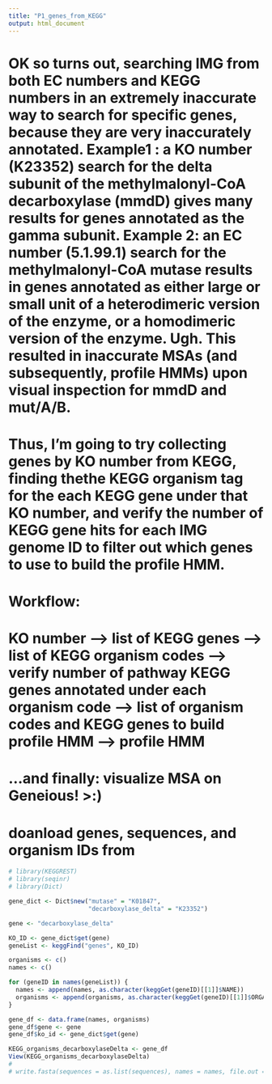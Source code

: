 ```yaml
---
title: "P1_genes_from_KEGG"
output: html_document
---
```


# OK so turns out, searching IMG from both EC numbers and KEGG numbers in an extremely inaccurate way to search for specific genes, because they are very inaccurately annotated. Example1 : a KO number (K23352) search for the delta subunit of the methylmalonyl-CoA decarboxylase (mmdD) gives many results for genes annotated as the gamma subunit. Example 2: an EC number (5.1.99.1) search for the methylmalonyl-CoA mutase results in genes annotated as either large or small unit of a heterodimeric version of the enzyme, or a homodimeric version of the enzyme. Ugh. This resulted in inaccurate MSAs (and subsequently, profile HMMs) upon visual inspection for mmdD and mut/A/B. 
# Thus, I'm going to try collecting genes by KO number from KEGG, finding thethe KEGG organism tag for the each KEGG gene under that KO number, and verify the number of KEGG gene hits for each IMG genome ID to filter out which genes to use to build the profile HMM.
# Workflow:
# KO number --> list of KEGG genes --> list of KEGG organism codes --> verify number of pathway KEGG genes annotated under each organism code --> list of organism codes and KEGG genes to build profile HMM --> profile HMM
# ...and finally: visualize MSA on Geneious! >:)

# doanload genes, sequences, and organism IDs from 
```r
# library(KEGGREST)
# library(seqinr)
# library(Dict)

gene_dict <- Dict$new("mutase" = "K01847",
                      "decarboxylase_delta" = "K23352")

gene <- "decarboxylase_delta"

KO_ID <- gene_dict$get(gene)
geneList <- keggFind("genes", KO_ID)

organisms <- c()
names <- c()

for (geneID in names(geneList)) {
  names <- append(names, as.character(keggGet(geneID)[[1]]$NAME))
  organisms <- append(organisms, as.character(keggGet(geneID)[[1]]$ORGANISM))
}

gene_df <- data.frame(names, organisms)
gene_df$gene <- gene
gene_df$ko_id <- gene_dict$get(gene)

KEGG_organisms_decarboxylaseDelta <- gene_df
View(KEGG_organisms_decarboxylaseDelta)
# 
# write.fasta(sequences = as.list(sequences), names = names, file.out = "lcd_K22207_genes.faa")

```
